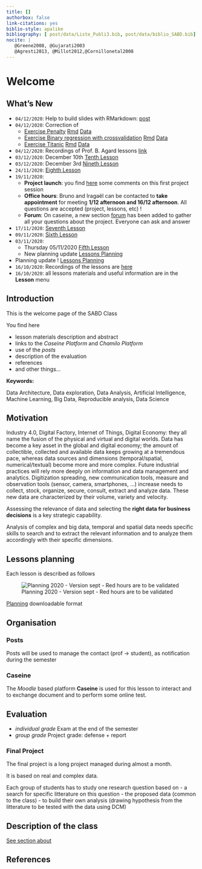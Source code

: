 ```yaml
---
title: []
authorbox: false
link-citations: yes
biblio-style: apalike
bibliography: [ post/data/Liste_Publi3.bib, post/data/biblio_SABD.bib]
nocite: |
   @Greene2008, @Gujarati2003
   @Agresti2013, @Millot2012,@Cornillonetal2008
---
```


# Welcome {.tabset}

## What's New

- `04/12/2020`: Help to build slides with RMarkdown: [post](../post/2020-12-01-dynamic-documents-with-rmarkdown)
- `04/12/2020`: Correction of
    + [Exercise Penalty](../post/2020-12-03-exercice-penalty-allison)  [Rmd](/Data-pdf/Logistic/2020-12-03-exercice-penalty-allison.Rmd)   [Data](/Data-pdf/Logistic/02_Penalty.txt)
    + [Exercise Binary regression with crossvalidation](../post/2020-12-03-binary-regression-with-cross-validation)  [Rmd](/Data-pdf/Logistic/2020-12-03-binary-regression-with-cross-validation.Rmd)   [Data](/Data-pdf/Logistic/adult.csv)
    + [Exercise Titanic](../post/2020-12-03-exercice-penalty-allison) [Rmd](/Data-pdf/Logistic/2020-11-16_02-5_Titanic_Case_Logistic_Fit.Rmd)    [Data](/Data-pdf/Logistic/titanic4.RData)
- `04/12/2020`: Recordings of Prof. B. Agard lessons [link](https://moodle.caseine.org/course/view.php?id=644&section=0)
- `03/12/2020`: December 10th [Tenth Lesson](../post/2020-11-10-lesson-10)
- `03/12/2020`: December 3rd [Nineth Lesson](../post/2020-11-10-lesson-9)
- `24/11/2020`: [Eighth Lesson](../post/2020-11-10-lesson-8)
- `19/11/2020`:
   + **Project launch**: you find [here](../post/2020-11-19-project-coments) some comments on this first project session
   + **Office hours**: Bruno and Iragaël can be contacted to **take appointment** for meeting **1/12 afternoon and 16/12 afternoon**. All questions are accepted (project, lessons, etc) !
   + **Forum**: On caseine, a new section [forum](https://moodle.caseine.org/mod/forum/view.php?id=33506) has been added to gather all your questions about the project. Everyone can ask and answer   
- `17/11/2020`: [Seventh Lesson](../post/2020-11-10-lesson-7)
- `09/11/2020`: [Sixth Lesson](../post/2020-11-10-lesson-6)
- `03/11/2020`: 
  + Thursday 05/11/2020 [Fifth Lesson](../post/2020-11-10-lesson-1)
  + New planning update [Lessons Planning](#Lessons-planning)
- Planning update ! [Lessons Planning](#Lessons-planning)
- `16/10/2020`: Recordings of the lessons are [here](https://drive.google.com/drive/folders/133lYBiC2gB-L66lwU7t4ec5NwS96k2aj)
- `16/10/2020`: all lessons materials and useful information are in the **Lesson** menu


## Introduction
This is the welcome page of the SABD Class

You find here

- lesson materials description and abstract
- links to the *Caseine Platform* and *Chamilo Platform*
- use of the *posts*
- description of the evaluation 
- references
- and other things...


**Keywords:**

Data Architecture, Data exploration, Data Analysis, Artificial Intelligence, Machine Learning, Big Data, Reproducible analysis, Data Science


## Motivation

Industry 4.0, Digital Factory, Internet of Things, Digital Economy: they all name the fusion of the physical and virtual and digital worlds. Data has become a key asset in the global and digital economy; the amount of collectible, collected and available data keeps growing at a tremendous pace, whereas data sources and dimensions (temporal/spatial, numerical/textual) become more and more complex. 
Future industrial practices will rely more deeply on information and data management and analytics. Digitization spreading, new communication tools, measure and observation tools (sensor, camera, smartphones, ...) increase needs to collect, stock, organize, secure, consult, extract and analyze data. These new data are characterized by their volume, variety and velocity.

Assessing the relevance of data and selecting the **right data for business decisions** is a key strategic capability.

Analysis of complex and big data, temporal  and spatial data needs specific skills to search and to extract the relevant information and to analyze them accordingly with their specific dimensions.



## Lessons planning {#Lessons-planning}

Each lesson is described as follows

![Planning 2020 - Version sept - Red hours are to be validated](/Data-pdf/Planning_v4.png)

[Planning](/Data-pdf/Planning_v4.png) downloadable format


## Organisation
### Posts

Posts will be used to manage the contact (prof -> student), as notification during the semester

### Caseine 

The *Moodle* based platform **Caseine** is used for this lesson to interact and to exchange document and to perform some online test.



## Evaluation

- *individual grade* Exam at the end of the semester
- *group grade* Project grade: defense + report

### Final Project

The final project is a long project managed during almost a month.

It is based on real and complex data. 

Each group of students has to study one research question based on 
- a search for specific litterature on this question
- the proposed data (common to the class)
- to build their own analysis (drawing hypothesis from the litterature to be tested with the data using DCM)

## Description of the class

[See section about](/about)

## References 



